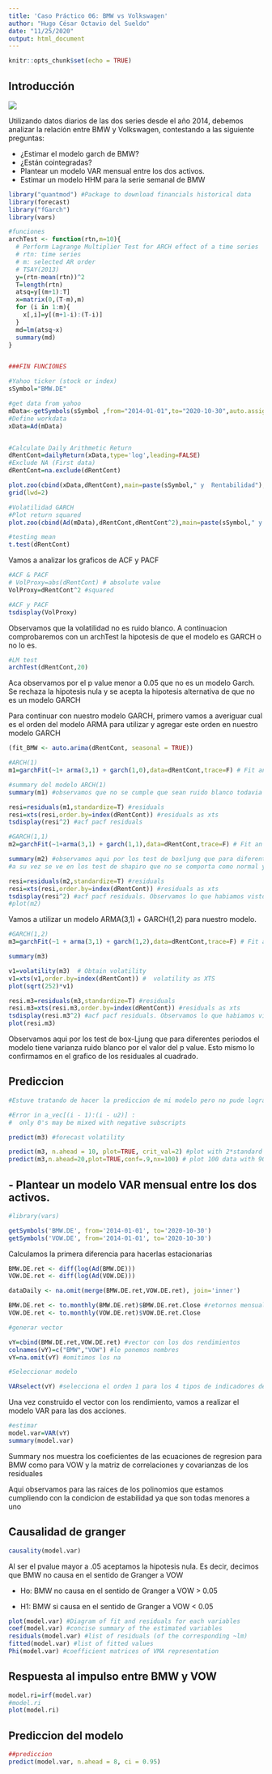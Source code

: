 ```yaml
---
title: 'Caso Práctico 06: BMW vs Volkswagen'
author: "Hugo César Octavio del Sueldo"
date: "11/25/2020"
output: html_document
---
```


```r
knitr::opts_chunk$set(echo = TRUE)
```

## Introducción

![](/Users/octaviodelsueldo/Documents/CUNEF/Prediccion/Funciones_GARCH_VAR/imagen.png)

Utilizando datos diarios de las dos series desde el año 2014, debemos analizar la relación entre BMW y Volkswagen, contestando a las siguiente preguntas:

- ¿Estimar el modelo garch de BMW?
- ¿Están cointegradas?
- Plantear un modelo VAR mensual entre los dos activos.
- Estimar un modelo HHM para la serie semanal de BMW

```r
library("quantmod") #Package to download financials historical data 
library(forecast)
library("fGarch")
library(vars)

#funciones
archTest <- function(rtn,m=10){
  # Perform Lagrange Multiplier Test for ARCH effect of a time series
  # rtn: time series
  # m: selected AR order
  # TSAY(2013)
  y=(rtn-mean(rtn))^2
  T=length(rtn)
  atsq=y[(m+1):T]
  x=matrix(0,(T-m),m)
  for (i in 1:m){
    x[,i]=y[(m+1-i):(T-i)]
  }
  md=lm(atsq~x)
  summary(md)
}


###FIN FUNCIONES
```



```r

#Yahoo ticker (stock or index) 
sSymbol="BMW.DE"

#get data from yahoo
mData<-getSymbols(sSymbol ,from="2014-01-01",to="2020-10-30",auto.assign=FALSE)
#Define workdata
xData=Ad(mData)



```





```r
#Calculate Daily Arithmetic Return
dRentCont=dailyReturn(xData,type='log',leading=FALSE)
#Exclude NA (First data)
dRentCont=na.exclude(dRentCont)

plot.zoo(cbind(xData,dRentCont),main=paste(sSymbol," y  Rentabilidad"),xlab="años",ylab=c("Precio","rentabilidad"))
grid(lwd=2)
```





```r
#Volatilidad GARCH
#Plot return squared
plot.zoo(cbind(Ad(mData),dRentCont,dRentCont^2),main=paste(sSymbol," y  Rentabilidad"),xlab="años",ylab=c("Precio","rentabilidad","Volatilidad"))

#testing mean
t.test(dRentCont)

```


Vamos a analizar los graficos de ACF y PACF
```r
#ACF & PACF 
# VolProxy=abs(dRentCont) # absolute value
VolProxy=dRentCont^2 #squared

#ACF y PACF
tsdisplay(VolProxy) 
```

Observamos que la volatilidad no es ruido blanco. A continuacion comprobaremos con un archTest la hipotesis de que el modelo es GARCH o no lo es.


```r
#LM test
archTest(dRentCont,20) 
```
Aca observamos por el p value menor a 0.05 que no es un modelo Garch. Se rechaza la hipotesis nula y se acepta la hipotesis alternativa de que no es un modelo GARCH


Para continuar con nuestro modelo GARCH, primero vamos a averiguar cual es el orden del modelo ARMA para utilizar y agregar este orden en nuestro modelo GARCH


```r
(fit_BMW <- auto.arima(dRentCont, seasonal = TRUE))
```


```r
#ARCH(1)
m1=garchFit(~1+ arma(3,1) + garch(1,0),data=dRentCont,trace=F) # Fit an ARCH(1) model

#summary del modelo ARCH(1)
summary(m1) #observamos que no se cumple que sean ruido blanco todavia

resi=residuals(m1,standardize=T) #residuals
resi=xts(resi,order.by=index(dRentCont)) #residuals as xts
tsdisplay(resi^2) #acf pacf residuals
```





```r
#GARCH(1,1)
m2=garchFit(~1+arma(3,1) + garch(1,1),data=dRentCont,trace=F) # Fit an GARCH(1,1) model

summary(m2) #observamos aqui por los test de boxljung que para diferentes periodos el modelo tiene varianza ruido blanco por el valor del p value
#a su vez se ve en los test de shapiro que no se comporta como normal y que en jarque bera que tiene un p value = 0 

resi=residuals(m2,standardize=T) #residuals
resi=xts(resi,order.by=index(dRentCont)) #residuals as xts
tsdisplay(resi^2) #acf pacf residuals. Observamos lo que habiamos visto antes, es decir, que se convierten en ruido blanco
#plot(m2)
```


Vamos a utilizar un modelo ARMA(3,1) + GARCH(1,2) para nuestro modelo.

```r
#GARCH(1,2)
m3=garchFit(~1 + arma(3,1) + garch(1,2),data=dRentCont,trace=F) # Fit an GARCH(1,2) model con el orden del modelo ARMA que conseguimos con el autoarima 

summary(m3) 

v1=volatility(m3)  # Obtain volatility
v1=xts(v1,order.by=index(dRentCont)) #  volatility as XTS
plot(sqrt(252)*v1)

resi.m3=residuals(m3,standardize=T) #residuals
resi.m3=xts(resi.m3,order.by=index(dRentCont)) #residuals as xts
tsdisplay(resi.m3^2) #acf pacf residuals. Observamos lo que habiamos visto antes, es decir, que se convierten en ruido blanco
plot(resi.m3)
```



Observamos aqui por los test de box-Ljung que para diferentes periodos el modelo tiene varianza ruido blanco por el valor del p value. Esto mismo lo confirmamos en el grafico de los residuales al cuadrado.

## Prediccion

```r
#Estuve tratando de hacer la prediccion de mi modelo pero no pude lograrlo porque el paquete tiene un error.

#Error in a_vec[(i - 1):(i - u2)] : 
#  only 0's may be mixed with negative subscripts

predict(m3) #forecast volatility

predict(m3, n.ahead = 10, plot=TRUE, crit_val=2) #plot with 2*standard error
predict(m3,n.ahead=20,plot=TRUE,conf=.9,nx=100) # plot 100 data with 90% confidence
```


## - Plantear un modelo VAR mensual entre los dos activos.


```r
#library(vars)

getSymbols('BMW.DE', from='2014-01-01', to='2020-10-30')
getSymbols('VOW.DE', from='2014-01-01', to='2020-10-30')

```

Calculamos la primera diferencia para hacerlas estacionarias

```r
BMW.DE.ret <- diff(log(Ad(BMW.DE))) 
VOW.DE.ret <- diff(log(Ad(VOW.DE)))
```


```r
dataDaily <- na.omit(merge(BMW.DE.ret,VOW.DE.ret), join='inner')
```

```r
BMW.DE.ret <- to.monthly(BMW.DE.ret)$BMW.DE.ret.Close #retornos mensuales
VOW.DE.ret <- to.monthly(VOW.DE.ret)$VOW.DE.ret.Close
```


```r
#generar vector

vY=cbind(BMW.DE.ret,VOW.DE.ret) #vector con los dos rendimientos
colnames(vY)=c("BMW","VOW") #le ponemos nombres
vY=na.omit(vY) #omitimos los na

#Seleccionar modelo

VARselect(vY) #selecciona el orden 1 para los 4 tipos de indicadores de seleccion de modelos VAR
```

Una vez construido el vector con los rendimiento, vamos a realizar el modelo VAR para las dos acciones. 

```r
#estimar
model.var=VAR(vY)
summary(model.var) 
```
Summary nos muestra los coeficientes de las ecuaciones de regresion para BMW como para VOW y la matriz de correlaciones y covarianzas de los residuales

Aqui observamos para las raices de los polinomios que estamos cumpliendo con la condicion de estabilidad ya que son todas menores a uno


## Causalidad de granger
```r
causality(model.var) 
```
Al ser el pvalue mayor a .05 aceptamos la hipotesis nula. Es decir, decimos que BMW no causa en el sentido de Granger a VOW

- Ho: BMW no causa en el sentido de Granger a VOW > 0.05

- H1: BMW si causa en el sentido de Granger a VOW < 0.05

```r
plot(model.var) #Diagram of fit and residuals for each variables
coef(model.var) #concise summary of the estimated variables
residuals(model.var) #list of residuals (of the corresponding ~lm)
fitted(model.var) #list of fitted values
Phi(model.var) #coefficient matrices of VMA representation
```

## Respuesta al impulso entre BMW y VOW

```r
model.ri=irf(model.var)
#model.ri
plot(model.ri)
```

## Prediccion del modelo
```r
##prediccion
predict(model.var, n.ahead = 8, ci = 0.95)
```


